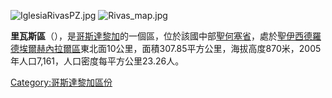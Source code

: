[[Image:IglesiaRivasPZ.jpg|right]]
[[Image:Rivas_map.jpg|thumb]]

'''里瓦斯區'''（{{lang-es|Rivas}}），是[[哥斯達黎加|哥斯達黎加]]的一個區，位於該國中部[[聖何塞省_(哥斯達黎加)|聖何塞省]]，處於[[聖伊西德羅德埃爾赫內拉爾區|聖伊西德羅德埃爾赫內拉爾區]]東北面10公里，面積307.85平方公里，海拔高度870米，2005年人口7,161，人口密度每平方公里23.26人。

{{CostaRica-geo-stub}}
[[Category:哥斯達黎加區份|Category:哥斯達黎加區份]]